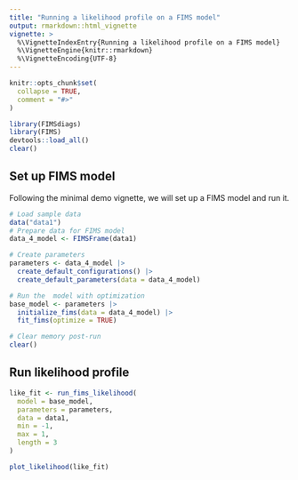 ```yaml
---
title: "Running a likelihood profile on a FIMS model"
output: rmarkdown::html_vignette
vignette: >
  %\VignetteIndexEntry{Running a likelihood profile on a FIMS model}
  %\VignetteEngine{knitr::rmarkdown}
  %\VignetteEncoding{UTF-8}
---
```


```r
knitr::opts_chunk$set(
  collapse = TRUE,
  comment = "#>"
)

```

```r
library(FIMSdiags)
library(FIMS)
devtools::load_all()
clear()
```

## Set up FIMS model  
Following the minimal demo vignette, we will set up a FIMS model and run it.  

```r
# Load sample data
data("data1")
# Prepare data for FIMS model
data_4_model <- FIMSFrame(data1)

# Create parameters
parameters <- data_4_model |>
  create_default_configurations() |>
  create_default_parameters(data = data_4_model)

# Run the  model with optimization
base_model <- parameters |>
  initialize_fims(data = data_4_model) |>
  fit_fims(optimize = TRUE)

# Clear memory post-run
clear()
```

## Run likelihood profile  

```r

like_fit <- run_fims_likelihood(
  model = base_model,
  parameters = parameters,
  data = data1,
  min = -1,
  max = 1,
  length = 3
)

plot_likelihood(like_fit)
```